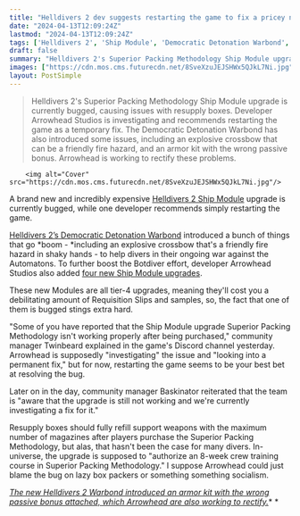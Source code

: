```yaml
---
title: "Helldivers 2 dev suggests restarting the game to fix a pricey new ship upgrade bug, confirms the team is 'investigating a fix'"
date: "2024-04-13T12:09:24Z"
lastmod: "2024-04-13T12:09:24Z"
tags: ['Helldivers 2', 'Ship Module', 'Democratic Detonation Warbond', 'Fleet Upgrades']
draft: false
summary: "Helldivers 2's Superior Packing Methodology Ship Module upgrade is currently bugged, causing issues with resupply boxes. Developer Arrowhead Studios is investigating and recommends restarting the game as a temporary fix. The Democratic Detonation Warbond has also introduced some issues, including an explosive crossbow that can be a friendly fire hazard, and an armor kit with the wrong passive bonus. Arrowhead is working to rectify these problems."
images: ["https://cdn.mos.cms.futurecdn.net/8SveXzuJEJSHWx5QJkL7Ni.jpg"]
layout: PostSimple
---
```

> Helldivers 2's Superior Packing Methodology Ship Module upgrade is currently bugged, causing issues with resupply boxes. Developer Arrowhead Studios is investigating and recommends restarting the game as a temporary fix. The Democratic Detonation Warbond has also introduced some issues, including an explosive crossbow that can be a friendly fire hazard, and an armor kit with the wrong passive bonus. Arrowhead is working to rectify these problems.


        <img alt="Cover" src="https://cdn.mos.cms.futurecdn.net/8SveXzuJEJSHWx5QJkL7Ni.jpg"/>
        
A brand new and incredibly expensive [Helldivers 2 Ship Module](https://www.gamesradar.com/helldivers-2-ship-modules/) upgrade is currently bugged, while one developer recommends simply restarting the game. 

[Helldivers 2’s Democratic Detonation Warbond](https://www.gamesradar.com/helldivers-2-democratic-detonation-warbond/) introduced a bunch of things that go *boom - *including an explosive crossbow that's a friendly fire hazard in shaky hands - to help divers in their ongoing war against the Automatons. To further boost the Botdiver effort, developer Arrowhead Studios also added [four new Ship Module upgrades](https://www.gamesradar.com/helldivers-2-adds-top-tier-eye-watering-expensive-fleet-upgrades-to-help-turn-back-the-automaton-invasion-fleet-that-will-take-me-months-to-earn/).

These new Modules are all tier-4 upgrades, meaning they'll cost you a debilitating amount of Requisition Slips and samples, so, the fact that one of them is bugged stings extra hard.

"Some of you have reported that the Ship Module upgrade Superior Packing Methodology isn't working properly after being purchased," community manager Twinbeard explained in the game's Discord channel yesterday. Arrowhead is supposedly "investigating" the issue and "looking into a permanent fix," but for now, restarting the game seems to be your best bet at resolving the bug.

Later on in the day, community manager Baskinator reiterated that the team is "aware that the upgrade is still not working and we're currently investigating a fix for it."

Resupply boxes should fully refill support weapons with the maximum number of magazines after players purchase the Superior Packing Methodology, but alas, that hasn't been the case for many divers. In-universe, the upgrade is supposed to "authorize an 8-week crew training course in Superior Packing Methodology." I suppose Arrowhead could just blame the bug on lazy box packers or something something socialism. 

[<em>The new Helldivers 2 Warbond introduced an armor kit with the wrong passive bonus attached, which Arrowhead are also working to rectify.</em>](https://www.gamesradar.com/helldivers-2-players-were-right-the-new-warbonds-ground-breaker-armor-has-the-wrong-passive-bonus-but-arrowhead-says-itll-be-fixed-soon/)* *
        